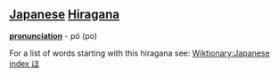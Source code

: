 == [[Japanese]] [[Hiragana]] ==
'''[[pronunciation]]''' - pó (po)

For a list of words starting with this hiragana see: [[Wiktionary:Japanese index ほ]]